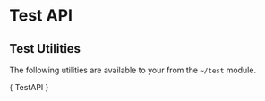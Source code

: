 

<Meta title="Testing/Testing Utilities" />

# Test API

## Test Utilities

The following utilities are available to your from the `~/test` module.

<Description>{ TestAPI }</Description>
